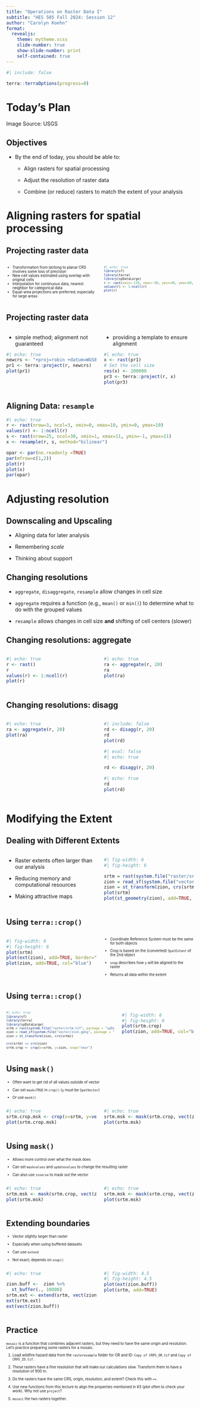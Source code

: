 ```yaml
---
title: "Operations on Raster Data I"
subtitle: "HES 505 Fall 2024: Session 12"
author: "Carolyn Koehn"
format: 
  revealjs:
    theme: mytheme.scss
    slide-number: true
    show-slide-number: print
    self-contained: true  
---
```


```r
#| include: false

terra::terraOptions(progress=0)
```


# Today's Plan {background="#43464B" background-image="img/slide_10/NEDUS.gif" background-opacity="0.7"}

::: footer
Image Source: USGS
:::

## Objectives

- By the end of today, you should be able to:

  - Align rasters for spatial processing

  - Adjust the resolution of raster data

  - Combine (or reduce) rasters to match the extent of your analysis

# Aligning rasters for spatial processing {background="#9F281A"}
## Projecting raster data

::: columns
:::{.column width="50%"}
::: {style="font-size: 0.7em"}
* Transformation from lat/long to planar CRS involves some loss of precision
* New cell values estimated using overlap with original cells
* Interpolation for continuous data, nearest neighbor for categorical data
* Equal-area projections are preferred; especially for large areas

:::
:::
::: {.column width="50%"}
::: {style="font-size: 0.7em"}

```r
#| echo: true
library(sf)
library(terra)
library(spDataLarge)
r <- rast(xmin=-110, xmax=-90, ymin=40, ymax=60, ncols=40, nrows=40)
values(r) <- 1:ncell(r)
plot(r)
```

:::
:::
:::

## Projecting raster data

::: columns
:::{.column width="50%"}
* simple method; alignment not guaranteed

```r
#| echo: true
newcrs <- "+proj=robin +datum=WGS84"
pr1 <- terra::project(r, newcrs)
plot(pr1)
```
:::
:::{.column width="50%"}
* providing a template to ensure alignment
```r
#| echo: true
x <- rast(pr1)
# Set the cell size
res(x) <- 200000
pr3 <- terra::project(r, x)
plot(pr3)
```
:::
:::

## Aligning Data: `resample`

```r
#| echo: true
r <- rast(nrow=3, ncol=3, xmin=0, xmax=10, ymin=0, ymax=10)
values(r) <- 1:ncell(r)
s <- rast(nrow=25, ncol=30, xmin=1, xmax=11, ymin=-1, ymax=11)
x <- resample(r, s, method="bilinear")
```

```r
opar <- par(no.readonly =TRUE)
par(mfrow=c(1,2))
plot(r)
plot(x)
par(opar)
```

# Adjusting resolution {background="#9F281A"}

## Downscaling and Upscaling

- Aligning data for later analysis

- Remembering _scale_

- Thinking about support

## Changing resolutions
* `aggregate`, `disaggregate`, `resample` allow changes in cell size
* `aggregate` requires a function (e.g., `mean()` or `min()`) to determine what to do with the grouped values

* `resample` allows changes in cell size __and__ shifting of cell centers (slower)

## Changing resolutions: aggregate

::: columns
:::{.column width="50%"}
```r
#| echo: true
r <- rast()
r
values(r) <- 1:ncell(r)
plot(r)
```
:::
:::{.column width="50%"}
```r
#| echo: true
ra <- aggregate(r, 20)
ra
plot(ra)
```
:::
:::

## Changing resolutions: disagg

::: columns
:::{.column width="50%"}
```r
#| echo: true
ra <- aggregate(r, 20)
plot(ra)
```
:::
:::{.column width="50%"}
```r
#| include: false
rd <- disagg(r, 20)
rd
plot(rd)
```
```r
#| eval: false
#| echo: true

rd <- disagg(r, 20)
```
```r
#| echo: true
rd
plot(rd)
```
:::
:::


# Modifying the Extent {background="#9F281A"}

## Dealing with Different Extents

::: columns
::: {.column width="50%"}
- Raster extents often larger than our analysis

- Reducing memory and computational resources

- Making attractive maps
:::
::: {.column width="50%"}
```r
#| fig-width: 6
#| fig-height: 6

srtm = rast(system.file("raster/srtm.tif", package = "spDataLarge"))
zion = read_sf(system.file("vector/zion.gpkg", package = "spDataLarge"))
zion = st_transform(zion, crs(srtm))
plot(srtm)
plot(st_geometry(zion), add=TRUE, col="blue")
```
:::
:::

## Using `terra::crop()`


::: columns
::: {.column width="50%"}
```r
#| fig-width: 6
#| fig-height: 6
plot(srtm)
plot(ext(zion), add=TRUE, border="red")
plot(zion, add=TRUE, col="blue")

```
:::
::: {.column width="50%"}
::: {style="font-size: 0.7em"}
- Coordinate Reference System must be the same for both objects

- Crop is based on the (converted) `SpatExtent` of the 2nd object

- `snap` describes how `y` will be aligned to the raster

- Returns all data within the extent
:::
:::
:::

## Using `terra::crop()`

::: columns
::: {.column width="60%"}
::: {style="font-size: 0.7em"}
```r
#| echo: true
library(sf)
library(terra)
library(spDataLarge)
srtm = rast(system.file("raster/srtm.tif", package = "spDataLarge"))
zion = read_sf(system.file("vector/zion.gpkg", package = "spDataLarge"))
zion = st_transform(zion, crs(srtm))

crs(srtm) == crs(zion)
srtm.crop <- crop(x=srtm, y=zion, snap="near")
```
:::
:::
::: {.column width="40%"}
```r
#| fig-width: 6
#| fig-height: 6
plot(srtm.crop)
plot(zion, add=TRUE, col="blue")
```
:::
:::

## Using `mask()`
::: {style="font-size: 0.7em"}

* Often want to get rid of all values outside of vector

* Can set `mask=TRUE` in `crop()` (`y` must be `SpatVector`)

* Or use `mask()`

:::

::: columns
::: {.column width="50%"}
```r
#| echo: true
srtm.crop.msk <- crop(x=srtm, y=vect(zion), snap="near", mask=TRUE)
plot(srtm.crop.msk)
```
:::
::: {.column width="50%"}
```r
#| echo: true
srtm.msk <- mask(srtm.crop, vect(zion))
plot(srtm.msk)
```
:::
:::

## Using `mask()`
::: {style="font-size: 0.7em"}

* Allows more control over what the mask does

* Can set `maskvalues` and `updatevalues` to change the resulting raster

* Can also use `inverse` to mask out the vector

:::

::: columns
::: {.column width="50%"}
```r
#| echo: true
srtm.msk <- mask(srtm.crop, vect(zion), updatevalue=-1000)
plot(srtm.msk)
```
:::
::: {.column width="50%"}
```r
#| echo: true
srtm.msk <- mask(srtm.crop, vect(zion), inverse=TRUE, updatevalue=0)
plot(srtm.msk)
```
:::
:::

## Extending boundaries
::: {style="font-size: 0.7em"}
* Vector slightly larger than raster

* Especially when using buffered datasets

* Can use `extend`

* Not exact; depends on `snap()`

:::

::: columns
::: {.column width="50%"}
```r
#| echo: true

zion.buff <-  zion %>% 
  st_buffer(., 10000)
srtm.ext <- extend(srtm, vect(zion.buff))
ext(srtm.ext)
ext(vect(zion.buff))
```
:::
::: {.column width="50%"}
```r
#| fig-width: 4.5
#| fig-height: 4.5
plot(ext(zion.buff))
plot(srtm, add=TRUE)
```
:::
:::

## Practice
::: {style="font-size: 0.7em"}
`mosaic` is a funciton that combines adjacent rasters, but they need to have the same origin and resolution. Let's practice preparing some rasters for a mosaic.

1. Load wildfire hazard data from the `rasterexample` folder for OR and ID: `Copy of CRPS_OR.tif` and `Copy of CRPS_ID.tif`.

2. These rasters have a fine resolution that will make our calculations slow. Transform them to have a resolution of 900 m.

3. Do the rasters have the same CRS, origin, resolution, and extent? Check this with `==`.

4. Use new functions from this lecture to align the properties mentioned in #3 (plot often to check your work). Why not use `project`?

5. `mosaic` the two rasters together.
:::